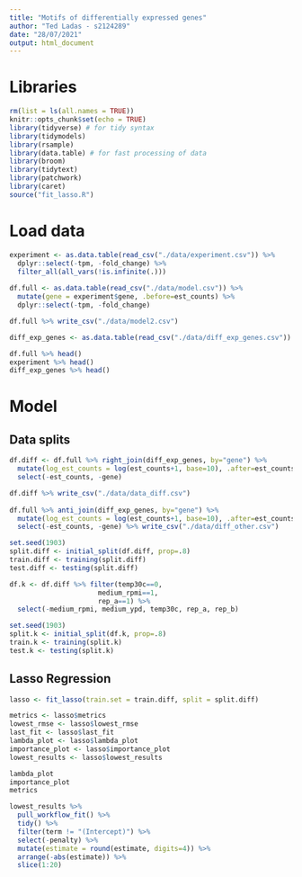 ```yaml
---
title: "Motifs of differentially expressed genes"
author: "Ted Ladas - s2124289"
date: "28/07/2021"
output: html_document
---
```


# Libraries

```r
rm(list = ls(all.names = TRUE))
knitr::opts_chunk$set(echo = TRUE)
library(tidyverse) # for tidy syntax
library(tidymodels)
library(rsample)
library(data.table) # for fast processing of data
library(broom)
library(tidytext)
library(patchwork)
library(caret)
source("fit_lasso.R")
```

# Load data

```r
experiment <- as.data.table(read_csv("./data/experiment.csv")) %>% 
  dplyr::select(-tpm, -fold_change) %>% 
  filter_all(all_vars(!is.infinite(.)))
  
df.full <- as.data.table(read_csv("./data/model.csv")) %>%
  mutate(gene = experiment$gene, .before=est_counts) %>% 
  dplyr::select(-tpm, -fold_change)

df.full %>% write_csv("./data/model2.csv")

diff_exp_genes <- as.data.table(read_csv("./data/diff_exp_genes.csv"))

df.full %>% head()
experiment %>% head()
diff_exp_genes %>% head()
```
# Model 

## Data splits

```r
df.diff <- df.full %>% right_join(diff_exp_genes, by="gene") %>% 
  mutate(log_est_counts = log(est_counts+1, base=10), .after=est_counts) %>% 
  select(-est_counts, -gene) 

df.diff %>% write_csv("./data/data_diff.csv")
 
df.full %>% anti_join(diff_exp_genes, by="gene") %>% 
  mutate(log_est_counts = log(est_counts+1, base=10), .after=est_counts) %>% 
  select(-est_counts, -gene) %>% write_csv("./data/diff_other.csv")

set.seed(1903)
split.diff <- initial_split(df.diff, prop=.8)
train.diff <- training(split.diff)
test.diff <- testing(split.diff)
```


```r
df.k <- df.diff %>% filter(temp30c==0,
                      medium_rpmi==1, 
                      rep_a==1) %>%
  select(-medium_rpmi, medium_ypd, temp30c, rep_a, rep_b)

set.seed(1903)
split.k <- initial_split(df.k, prop=.8)
train.k <- training(split.k)
test.k <- testing(split.k)
```


## Lasso Regression

```r
lasso <- fit_lasso(train.set = train.diff, split = split.diff)

metrics <- lasso$metrics
lowest_rmse <- lasso$lowest_rmse
last_fit <- lasso$last_fit
lambda_plot <- lasso$lambda_plot
importance_plot <- lasso$importance_plot
lowest_results <- lasso$lowest_results

lambda_plot
importance_plot
metrics

lowest_results %>%
  pull_workflow_fit() %>%
  tidy() %>%
  filter(term != "(Intercept)") %>%
  select(-penalty) %>%
  mutate(estimate = round(estimate, digits=4)) %>%
  arrange(-abs(estimate)) %>%
  slice(1:20)
```